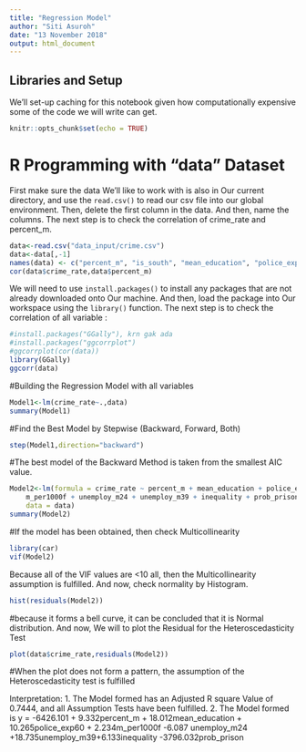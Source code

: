 ---
title: "Regression Model"
author: "Siti Asuroh"
date: "13 November 2018"
output: html_document
---
## Libraries and Setup
We'll set-up caching for this notebook given how computationally expensive some of the code we will write can get.
```{r setup, include=FALSE}
knitr::opts_chunk$set(echo = TRUE)
```

# R Programming with "data" Dataset
First make sure the data We'll like to work with is also in Our current directory, and use the `read.csv()` to read our csv file into our global environment. Then, delete the first column in the data. And then, name the columns.
The next step is to check the correlation of crime_rate and percent_m.  
```{r}
data<-read.csv("data_input/crime.csv")
data<-data[,-1]
names(data) <- c("percent_m", "is_south", "mean_education", "police_exp60", "police_exp59", "labour_participation", "m_per1000f", "state_pop", "nonwhites_per1000", "unemploy_m24", "unemploy_m39", "gdp", "inequality", "prob_prison", "time_prison", "crime_rate")
cor(data$crime_rate,data$percent_m)
```

We will need to use `install.packages()` to install any packages that are not already downloaded onto Our machine. And then, load the package into Our workspace using the `library()` function. The next step is to check the correlation of all variable :
```{r}
#install.packages("GGally"), krn gak ada
#install.packages("ggcorrplot")
#ggcorrplot(cor(data))
library(GGally)
ggcorr(data)
```
#Building the Regression Model with all variables
```{r}
Model1<-lm(crime_rate~.,data)
summary(Model1)
```
#Find the Best Model by Stepwise (Backward, Forward, Both)
```{r}
step(Model1,direction="backward")
```
#The best model of the Backward Method is taken from the smallest AIC value.
```{r}
Model2<-lm(formula = crime_rate ~ percent_m + mean_education + police_exp60 + 
    m_per1000f + unemploy_m24 + unemploy_m39 + inequality + prob_prison, 
    data = data)
summary(Model2)
```
#If the model has been obtained, then check Multicollinearity
```{r}
library(car)
vif(Model2)
```
Because all of the VIF values are <10 all, then the Multicollinearity assumption is fulfilled. And now, check normality by Histogram.

```{r}
hist(residuals(Model2))
```
#because it forms a bell curve, it can be concluded that it is Normal distribution.
And now, We will to plot the Residual for the Heteroscedasticity Test
```{r}
plot(data$crime_rate,residuals(Model2))
```
#When the plot does not form a pattern, the assumption of the Heteroscedasticity test is fulfilled

Interpretation:
1. The Model formed has an Adjusted R square Value of 0.7444, and all Assumption        Tests have been fulfilled.
2. The Model formed is y = -6426.101 + 9.332percent_m + 18.012mean_education +                                  10.265police_exp60 + 2.234m_per1000f -6.087 unemploy_m24                             +18.735unemploy_m39+6.133inequality -3796.032prob_prison                  




